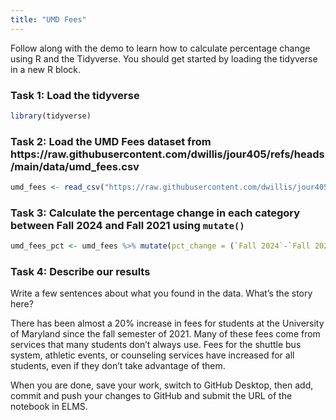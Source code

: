 ```yaml
---
title: "UMD Fees"
---
```


Follow along with the demo to learn how to calculate percentage change using R and the Tidyverse. You should get started by loading the tidyverse in a new R block.


### Task 1: Load the tidyverse

```r
library(tidyverse)
```

### Task 2: Load the UMD Fees dataset from https://raw.githubusercontent.com/dwillis/jour405/refs/heads/main/data/umd_fees.csv

```r
umd_fees <- read_csv("https://raw.githubusercontent.com/dwillis/jour405/refs/heads/main/data/umd_fees.csv")
```

### Task 3: Calculate the percentage change in each category between Fall 2024 and Fall 2021 using `mutate()`

```r
umd_fees_pct <- umd_fees %>% mutate(pct_change = (`Fall 2024`-`Fall 2021`)/`Fall 2021` * 100)
```

### Task 4: Describe our results

Write a few sentences about what you found in the data. What's the story here?

There has been almost a 20% increase in fees for students at the University of Maryland since the fall semester of 2021. Many of these fees come from services that many students don't always use. Fees for the shuttle bus system, athletic events, or counseling services have increased for all students, even if they don't take advantage of them.  

When you are done, save your work, switch to GitHub Desktop, then add, commit and push your changes to GitHub and submit the URL of the notebook in ELMS.

